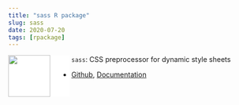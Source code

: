 ```yaml
---
title: "sass R package"
slug: sass
date: 2020-07-20
tags: [rpackage]
---
```


<a><img src="/projects/sass/sass.svg" align="left" height=85 style="background-color: white; padding-right: 40px;"/></a>
`sass`: CSS preprocessor for dynamic style sheets

  - [Github](https://github.com/rstudio/sass),
[Documentation](https://rstudio.github.io/sass/index.html)

<!--more-->

